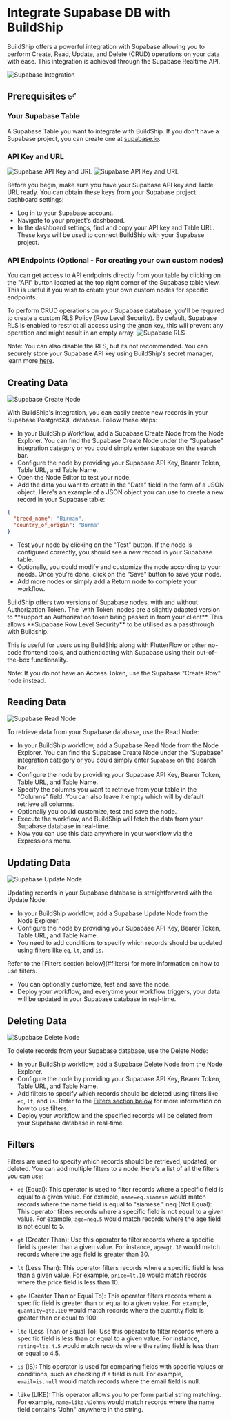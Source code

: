 # Integrate Supabase DB with BuildShip


BuildShip offers a powerful integration with Supabase allowing you to perform Create, Read, Update, and Delete (CRUD)
operations on your data with ease. This integration is achieved through the Supabase Realtime API.

<Image src={supabase1} alt='Supabase Integration' width={1200} />

## Prerequisites ✅

### Your Supabase Table

A Supabase Table you want to integrate with BuildShip. If you don't have a Supabase project, you can create one at
[supabase.io](https://supabase.io/).

### API Key and URL

<Image src={supabase2} alt='Supabase API Key and URL' width={1200} />
<Image src={supabase3} alt='Supabase API Key and URL' width={1200} />

Before you begin, make sure you have your Supabase API key and Table URL ready. You can obtain these keys from your
Supabase project dashboard settings:

- Log in to your Supabase account.
- Navigate to your project's dashboard.
- In the dashboard settings, find and copy your API key and Table URL. These keys will be used to connect BuildShip with
  your Supabase project.

### API Endpoints (Optional - For creating your own custom nodes)

You can get access to API endpoints directly from your table by clicking on the "API" button located at the top right
corner of the Supabase table view. This is useful if you wish to create your own custom nodes for specific endpoints.

<Callout emoji="💡" type="info">
To perform CRUD operations on your Supabase database, you'll be required to create a custom RLS Policy (Row Level Security). By default, Supabase RLS is enabled to restrict all access using the anon key, this will prevent any operation and might result in an empty array.

<Image src={rls} alt='Supabase RLS' width={800} />

Note: You can also disable the RLS, but its not recommended. You can securely store your Supabase API key using
BuildShip's secret manager, learn more [here](/secrets).

</Callout>

## Creating Data

<Image src={supabaseCreate} alt='Supabase Create Node' width={1200} />

With BuildShip's integration, you can easily create new records in your Supabase PostgreSQL database. Follow these
steps:

- In your BuildShip Workflow, add a Supabase Create Node from the Node Explorer. You can find the Supabase Create Node
  under the "Supabase" integration category or you could simply enter `Supabase` on the search bar.
- Configure the node by providing your Supabase API Key, Bearer Token, Table URL, and Table Name.
- Open the Node Editor to test your node.
- Add the data you want to create in the "Data" field in the form of a JSON object. Here's an example of a JSON object
  you can use to create a new record in your Supabase table:

```json
{
  "breed_name": "Birman",
  "country_of_origin": "Burma"
}
```

- Test your node by clicking on the "Test" button. If the node is configured correctly, you should see a new record in
  your Supabase table.
- Optionally, you could modify and customize the node according to your needs. Once you're done, click on the "Save"
  button to save your node.
- Add more nodes or simply add a Return node to complete your workflow.

<Callout emoji="💡" >
BuildShip offers two versions of Supabase nodes, with and without Authorization Token. The `with Token` nodes are a slightly adapted version to **support an Authorization token being passed in from your client**. This allows **Supabase Row Level Security** to be utilised as a passthrough with Buildship.

This is useful for users using BuildShip along with FlutterFlow or other no-code frontend tools, and authenticating with
Supabase using their out-of-the-box functionality.

Note: If you do not have an Access Token, use the Supabase "Create Row" node instead.

</Callout>

## Reading Data

<Image src={supabaseRead} alt='Supabase Read Node' width={1200} />

To retrieve data from your Supabase database, use the Read Node:

- In your BuildShip workflow, add a Supabase Read Node from the Node Explorer. You can find the Supabase Create Node
  under the "Supabase" integration category or you could simply enter `Supabase` on the search bar.
- Configure the node by providing your Supabase API Key, Bearer Token, Table URL, and Table Name.
- Specify the columns you want to retrieve from your table in the "Columns" field. You can also leave it empty which
  will by default retrieve all columns.
- Optionally you could customize, test and save the node.
- Execute the workflow, and BuildShip will fetch the data from your Supabase database in real-time.
- Now you can use this data anywhere in your workflow via the Expressions menu.

## Updating Data

<Image src={supabaseUpdate} alt='Supabase Update Node' width={1200} />

Updating records in your Supabase database is straightforward with the Update Node:

- In your BuildShip workflow, add a Supabase Update Node from the Node Explorer.
- Configure the node by providing your Supabase API Key, Bearer Token, Table URL, and Table Name.
- You need to add conditions to specify which records should be updated using filters like `eq`, `lt`, and `is`.

<Callout emoji='💡' type='info'>
  Refer to the [Filters section below](#filters) for more information on how to use filters.
</Callout>

- You can optionally customize, test and save the node.
- Deploy your workflow, and everytime your workflow triggers, your data will be updated in your Supabase database in
  real-time.

## Deleting Data

<Image src={supabaseDelete} alt='Supabase Delete Node' width={1200} />

To delete records from your Supabase database, use the Delete Node:

- In your BuildShip workflow, add a Supabase Delete Node from the Node Explorer.
- Configure the node by providing your Supabase API Key, Bearer Token, Table URL, and Table Name.
- Add filters to specify which records should be deleted using filters like `eq`, `lt`, and `is`.
  <Callout emoji='💡' type='info'>
    Refer to the [Filters section below](#filters) for more information on how to use filters.
  </Callout>
- Deploy your workflow and the specified records will be deleted from your Supabase database in real-time.

## Filters

Filters are used to specify which records should be retrieved, updated, or deleted. You can add multiple filters to a
node. Here's a list of all the filters you can use:

- `eq` (Equal): This operator is used to filter records where a specific field is equal to a given value. For example,
  `name=eq.siamese` would match records where the name field is equal to "siamese." neq (Not Equal): This operator
  filters records where a specific field is not equal to a given value. For example, `age=neq.5` would match records
  where the age field is not equal to 5.

- `gt` (Greater Than): Use this operator to filter records where a specific field is greater than a given value. For
  instance, `age=gt.30` would match records where the age field is greater than 30.

- `lt` (Less Than): This operator filters records where a specific field is less than a given value. For example,
  `price=lt.10` would match records where the price field is less than 10.

- `gte` (Greater Than or Equal To): This operator filters records where a specific field is greater than or equal to a
  given value. For example, `quantity=gte.100` would match records where the quantity field is greater than or equal
  to 100.

- `lte` (Less Than or Equal To): Use this operator to filter records where a specific field is less than or equal to a
  given value. For instance, `rating=lte.4.5` would match records where the rating field is less than or equal to 4.5.

- `is` (IS): This operator is used for comparing fields with specific values or conditions, such as checking if a field
  is null. For example, `email=is.null` would match records where the email field is null.

- `like` (LIKE): This operator allows you to perform partial string matching. For example, `name=like.%John%` would
  match records where the name field contains "John" anywhere in the string.
